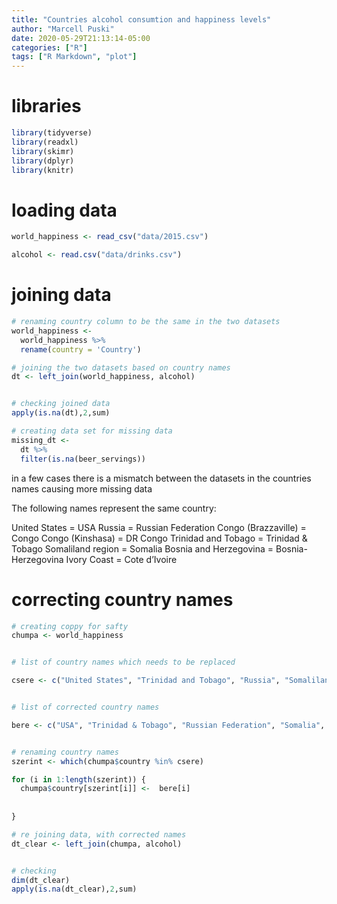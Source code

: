 ```yaml
---
title: "Countries alcohol consumtion and happiness levels"
author: "Marcell Puski"
date: 2020-05-29T21:13:14-05:00
categories: ["R"]
tags: ["R Markdown", "plot"]
---
```


# libraries


```r
library(tidyverse)
library(readxl)
library(skimr)
library(dplyr)
library(knitr)

```




# loading data

```r
world_happiness <- read_csv("data/2015.csv")

alcohol <- read.csv("data/drinks.csv")

```



# joining data

```r
# renaming country column to be the same in the two datasets
world_happiness <- 
  world_happiness %>%
  rename(country = 'Country')

# joining the two datasets based on country names
dt <- left_join(world_happiness, alcohol)


# checking joined data
apply(is.na(dt),2,sum)

# creating data set for missing data
missing_dt <- 
  dt %>%
  filter(is.na(beer_servings))


```




in a few cases there is a mismatch between the datasets in the countries names causing more missing data

The following names represent the same country:

United States = USA
Russia = Russian Federation
Congo (Brazzaville) = Congo
Congo (Kinshasa) = DR Congo
Trinidad and Tobago = Trinidad & Tobago
Somaliland region	= Somalia
Bosnia and Herzegovina = Bosnia-Herzegovina
Ivory Coast = Cote d'Ivoire


# correcting country names 

```r
# creating coppy for safty
chumpa <- world_happiness 


# list of country names which needs to be replaced

csere <- c("United States", "Trinidad and Tobago", "Russia", "Somaliland region", "Bosnia and Herzegovina", "Congo (Brazzaville)","Congo (Kinshasa)","Ivory Coast")


# list of corrected country names

bere <- c("USA", "Trinidad & Tobago", "Russian Federation", "Somalia", "Bosnia-Herzegovina", "Congo", "DR Congo", "Cote d'Ivoire")


# renaming country names
szerint <- which(chumpa$country %in% csere)

for (i in 1:length(szerint)) {
  chumpa$country[szerint[i]] <-  bere[i]
  
  
}

# re joining data, with corrected names
dt_clear <- left_join(chumpa, alcohol)


# checking 
dim(dt_clear)
apply(is.na(dt_clear),2,sum)


```


